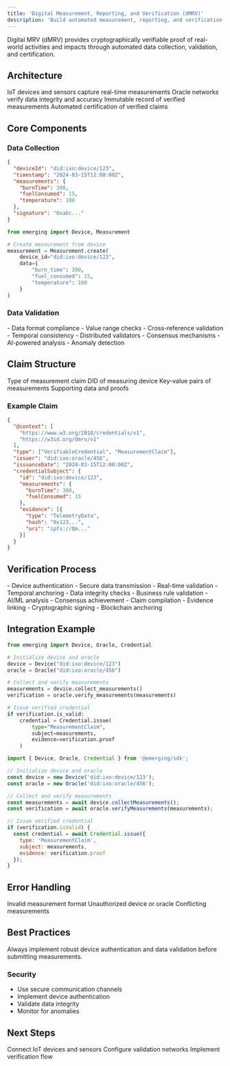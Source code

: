 ```yaml
---
title: 'Digital Measurement, Reporting, and Verification (dMRV)'
description: 'Build automated measurement, reporting, and verification systems using IoT devices, blockchain, and AI oracles'
---
```


<Note>
Digital MRV (dMRV) provides cryptographically verifiable proof of real-world activities and impacts through automated data collection, validation, and certification.
</Note>

## Architecture

<CardGroup>

<Card title="Data Collection" icon="sensor">
  IoT devices and sensors capture real-time measurements
</Card>

<Card title="Data Validation" icon="shield-check">
  Oracle networks verify data integrity and accuracy
</Card>

<Card title="Blockchain Storage" icon="cube">
  Immutable record of verified measurements
</Card>

<Card title="Credential Issuance" icon="certificate">
  Automated certification of verified claims
</Card>

</CardGroup>

## Core Components

### Data Collection

<CodeGroup>

```json Device Telemetry
{
  "deviceId": "did:ixo:device/123",
  "timestamp": "2024-03-15T12:00:00Z",
  "measurements": {
    "burnTime": 300,
    "fuelConsumed": 15,
    "temperature": 180
  },
  "signature": "0xabc..."
}
```

```python Process Telemetry
from emerging import Device, Measurement

# Create measurement from device
measurement = Measurement.create(
    device_id="did:ixo:device/123",
    data={
        "burn_time": 300,
        "fuel_consumed": 15,
        "temperature": 180
    }
)
```

</CodeGroup>

### Data Validation

<AccordionGroup>

<Accordion title="Validation Rules">
- Data format compliance
- Value range checks
- Cross-reference validation
- Temporal consistency
</Accordion>

<Accordion title="Oracle Network">
- Distributed validators
- Consensus mechanisms
- AI-powered analysis
- Anomaly detection
</Accordion>

</AccordionGroup>

## Claim Structure

<ResponseField name="type" type="string" required>
  Type of measurement claim
</ResponseField>

<ResponseField name="deviceId" type="string" required>
  DID of measuring device
</ResponseField>

<ResponseField name="measurements" type="object" required>
  Key-value pairs of measurements
</ResponseField>

<ResponseField name="evidence" type="array">
  Supporting data and proofs
</ResponseField>

### Example Claim

```json
{
  "@context": [
    "https://www.w3.org/2018/credentials/v1",
    "https://w3id.org/dmrv/v1"
  ],
  "type": ["VerifiableCredential", "MeasurementClaim"],
  "issuer": "did:ixo:oracle/456",
  "issuanceDate": "2024-03-15T12:00:00Z",
  "credentialSubject": {
    "id": "did:ixo:device/123",
    "measurements": {
      "burnTime": 300,
      "fuelConsumed": 15
    },
    "evidence": [{
      "type": "TelemetryData",
      "hash": "0x123...",
      "uri": "ipfs://Qm..."
    }]
  }
}
```

## Verification Process

<AccordionGroup>

<Accordion title="Data Collection">
- Device authentication
- Secure data transmission
- Real-time validation
- Temporal anchoring
</Accordion>

<Accordion title="Oracle Verification">
- Data integrity checks
- Business rule validation
- AI/ML analysis
- Consensus achievement
</Accordion>

<Accordion title="Credential Issuance">
- Claim compilation
- Evidence linking
- Cryptographic signing
- Blockchain anchoring
</Accordion>

</AccordionGroup>

## Integration Example

<CodeGroup>

```python
from emerging import Device, Oracle, Credential

# Initialize device and oracle
device = Device("did:ixo:device/123")
oracle = Oracle("did:ixo:oracle/456")

# Collect and verify measurements
measurements = device.collect_measurements()
verification = oracle.verify_measurements(measurements)

# Issue verified credential
if verification.is_valid:
    credential = Credential.issue(
        type="MeasurementClaim",
        subject=measurements,
        evidence=verification.proof
    )
```

```javascript
import { Device, Oracle, Credential } from '@emerging/sdk';

// Initialize device and oracle
const device = new Device('did:ixo:device/123');
const oracle = new Oracle('did:ixo:oracle/456');

// Collect and verify measurements
const measurements = await device.collectMeasurements();
const verification = await oracle.verifyMeasurements(measurements);

// Issue verified credential
if (verification.isValid) {
  const credential = await Credential.issue({
    type: 'MeasurementClaim',
    subject: measurements,
    evidence: verification.proof
  });
}
```

</CodeGroup>

## Error Handling

<ResponseField name="400" type="error">
  Invalid measurement format
</ResponseField>

<ResponseField name="401" type="error">
  Unauthorized device or oracle
</ResponseField>

<ResponseField name="409" type="error">
  Conflicting measurements
</ResponseField>

## Best Practices

<Note>
Always implement robust device authentication and data validation before submitting measurements.
</Note>

### Security

- Use secure communication channels
- Implement device authentication
- Validate data integrity
- Monitor for anomalies

## Next Steps

<CardGroup>

<Card title="Device Integration" icon="microchip">
  Connect IoT devices and sensors
</Card>

<Card title="Oracle Setup" icon="robot">
  Configure validation networks
</Card>

<Card title="Credential Guide" icon="certificate">
  Implement verification flow
</Card>

</CardGroup>


